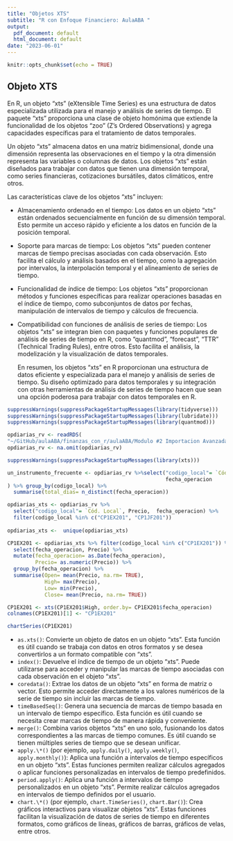```yaml
---
title: "Objetos XTS"
subtitle: "R con Enfoque Financiero: AulaABA "
output:
  pdf_document: default
  html_document: default
date: "2023-06-01"
---
```


```r
knitr::opts_chunk$set(echo = TRUE)
```

## Objeto XTS

En R, un objeto "xts" (eXtensible Time Series) es una estructura de datos especializada utilizada para el manejo y análisis de series de tiempo. El paquete "xts" proporciona una clase de objeto homónima que extiende la funcionalidad de los objetos "zoo" (Z's Ordered Observations) y agrega capacidades específicas para el tratamiento de datos temporales.

Un objeto "xts" almacena datos en una matriz bidimensional, donde una dimensión representa las observaciones en el tiempo y la otra dimensión representa las variables o columnas de datos. Los objetos "xts" están diseñados para trabajar con datos que tienen una dimensión temporal, como series financieras, cotizaciones bursátiles, datos climáticos, entre otros.

Las características clave de los objetos "xts" incluyen:

-   Almacenamiento ordenado en el tiempo: Los datos en un objeto "xts" están ordenados secuencialmente en función de su dimensión temporal. Esto permite un acceso rápido y eficiente a los datos en función de la posición temporal.

-   Soporte para marcas de tiempo: Los objetos "xts" pueden contener marcas de tiempo precisas asociadas con cada observación. Esto facilita el cálculo y análisis basados en el tiempo, como la agregación por intervalos, la interpolación temporal y el alineamiento de series de tiempo.

-   Funcionalidad de índice de tiempo: Los objetos "xts" proporcionan métodos y funciones específicas para realizar operaciones basadas en el índice de tiempo, como subconjuntos de datos por fechas, manipulación de intervalos de tiempo y cálculos de frecuencia.

-   Compatibilidad con funciones de análisis de series de tiempo: Los objetos "xts" se integran bien con paquetes y funciones populares de análisis de series de tiempo en R, como "quantmod", "forecast", "TTR" (Technical Trading Rules), entre otros. Esto facilita el análisis, la modelización y la visualización de datos temporales.

    En resumen, los objetos "xts" en R proporcionan una estructura de datos eficiente y especializada para el manejo y análisis de series de tiempo. Su diseño optimizado para datos temporales y su integración con otras herramientas de análisis de series de tiempo hacen que sean una opción poderosa para trabajar con datos temporales en R.
    
    
```r
suppressWarnings(suppressPackageStartupMessages(library(tidyverse)))
suppressWarnings(suppressPackageStartupMessages(library(lubridate)))
suppressWarnings(suppressPackageStartupMessages(library(quantmod)))

opdiarias_rv <- readRDS(
"~/GitHub/aulaABA/finanzas_con_r/aulaABA/Modulo #2 Importacion Avanzada y Casos Practicos/Semana 4- Casos Practicos/data/operaciones_diarias_rv.rds")
opdiarias_rv <- na.omit(opdiarias_rv)

```


```r
suppressWarnings(suppressPackageStartupMessages(library(xts)))

un_instrumento_frecuente <- opdiarias_rv %>%select("codigo_local"= `Cód. Local`,
                                                   fecha_operacion
) %>% group_by(codigo_local) %>% 
  summarise(total_dias= n_distinct(fecha_operacion)) 

opdiarias_xts <- opdiarias_rv %>% 
  select("codigo_local"= `Cód. Local`, Precio,  fecha_operacion) %>% 
  filter(codigo_local %in% c("CP1EX201", "CP1JF201")) 
 
opdiarias_xts <-  unique(opdiarias_xts)

CP1EX201 <- opdiarias_xts %>% filter(codigo_local %in% c("CP1EX201")) %>% 
  select(fecha_operacion, Precio) %>% 
  mutate(fecha_operacion= as.Date(fecha_operacion), 
         Precio= as.numeric(Precio)) %>% 
  group_by(fecha_operacion) %>% 
  summarise(Open= mean(Precio, na.rm= TRUE),
            High= max(Precio), 
            Low= min(Precio), 
            Close= mean(Precio, na.rm= TRUE))

CP1EX201 <- xts(CP1EX201$High, order.by= CP1EX201$fecha_operacion)
colnames(CP1EX201)[1] <- "CP1EX201"

chartSeries(CP1EX201)
```

-   `as.xts()`: Convierte un objeto de datos en un objeto "xts". Esta función es útil cuando se trabaja con datos en otros formatos y se desea convertirlos a un formato compatible con "xts".
-   `index()`: Devuelve el índice de tiempo de un objeto "xts". Puede utilizarse para acceder y manipular las marcas de tiempo asociadas con cada observación en el objeto "xts".
-   `coredata()`: Extrae los datos de un objeto "xts" en forma de matriz o vector. Esto permite acceder directamente a los valores numéricos de la serie de tiempo sin incluir las marcas de tiempo.
-   `timeBasedSeq()`: Genera una secuencia de marcas de tiempo basada en un intervalo de tiempo específico. Esta función es útil cuando se necesita crear marcas de tiempo de manera rápida y conveniente.
-   `merge()`: Combina varios objetos "xts" en uno solo, fusionando los datos correspondientes a las marcas de tiempo comunes. Es útil cuando se tienen múltiples series de tiempo que se desean unificar.
-   `apply.\*()` (por ejemplo, `apply.daily()`, `apply.weekly()`, `apply.monthly()`): Aplica una función a intervalos de tiempo específicos en un objeto "xts". Estas funciones permiten realizar cálculos agregados o aplicar funciones personalizadas en intervalos de tiempo predefinidos.
-   `period.apply()`: Aplica una función a intervalos de tiempo personalizados en un objeto "xts". Permite realizar cálculos agregados en intervalos de tiempo definidos por el usuario.
-   `chart.\*()` (por ejemplo, `chart.TimeSeries()`, `chart.Bar()`): Crea gráficos interactivos para visualizar objetos "xts". Estas funciones facilitan la visualización de datos de series de tiempo en diferentes formatos, como gráficos de líneas, gráficos de barras, gráficos de velas, entre otros.
